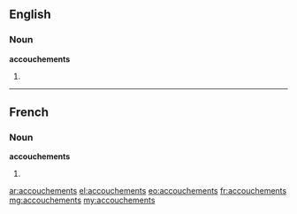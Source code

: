 ==English==

===Noun===
'''accouchements'''

# {{plural of|accouchement}}

----

==French==

===Noun===
'''accouchements''' {{m}}

# {{plural of|accouchement|lang=fr}}

[[ar:accouchements]]
[[el:accouchements]]
[[eo:accouchements]]
[[fr:accouchements]]
[[mg:accouchements]]
[[my:accouchements]]